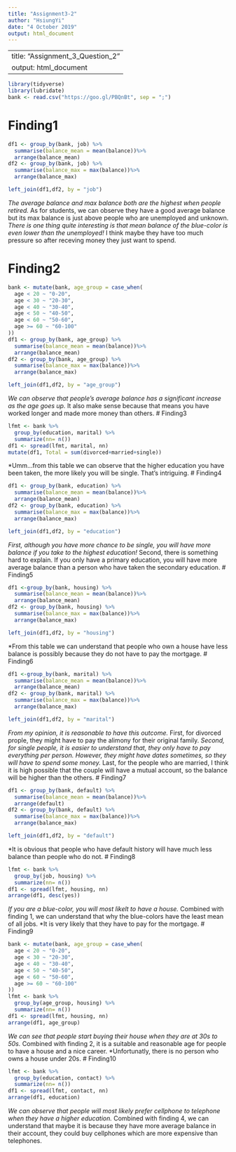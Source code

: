 ```yaml
---
title: "Assignment3-2"
author: "HsiungYi"
date: "4 October 2019"
output: html_document
---
```


---
title: "Assignment_3_Question_2"
output: html_document
---

```r
library(tidyverse)
library(lubridate)
bank <- read.csv("https://goo.gl/PBQnBt", sep = ";")
```

# Finding1
```R
df1 <- group_by(bank, job) %>% 
  summarise(balance_mean = mean(balance))%>%
  arrange(balance_mean)
df2 <- group_by(bank, job) %>% 
  summarise(balance_max = max(balance))%>%
  arrange(balance_max)

left_join(df1,df2, by = "job")
```
*The average balance and max balance both are the highest when people retired.
*As for students, we can observe they have a good average balance but its max balance is just above   people who are unemployed and unknown.
*There is one thing quite interesting is that mean balance of the blue-color is even lower than the unemployed!
*I think maybe they have too much pressure so after receving money they just want to spend.

# Finding2
```R
bank <- mutate(bank, age_group = case_when(
  age < 20 ~ "0-20",
  age < 30 ~ "20-30",
  age < 40 ~ "30-40",
  age < 50 ~ "40-50",
  age < 60 ~ "50-60",
  age >= 60 ~ "60-100"
))
df1 <- group_by(bank, age_group) %>% 
  summarise(balance_mean = mean(balance))%>%
  arrange(balance_mean)
df2 <- group_by(bank, age_group) %>% 
  summarise(balance_max = max(balance))%>%
  arrange(balance_max)

left_join(df1,df2, by = "age_group")
```
*We can observe that people's average balance has a significant increase as the age goes up.
*It also make sense because that means you have worked longer and made more money than others.
# Finding3
```R
lfmt <- bank %>%
  group_by(education, marital) %>%
  summarize(nn= n())
df1 <- spread(lfmt, marital, nn)
mutate(df1, Total = sum(divorced+married+single))

```
*Umm...from this table we can observe that the higher education you have been taken, the more likely you will be single. That's intriguing.
# Finding4
```R
df1 <- group_by(bank, education) %>% 
  summarise(balance_mean = mean(balance))%>%
  arrange(balance_mean)
df2 <- group_by(bank, education) %>% 
  summarise(balance_max = max(balance))%>%
  arrange(balance_max)

left_join(df1,df2, by = "education")
```
*First, although you have more chance to be single, you will have more balance if you take to the highest education!
*Second, there is something hard to explain. If you only have a primary education, you will have more average balance than a person who have taken the secondary education.
# Finding5
```R
df1 <-group_by(bank, housing) %>% 
  summarise(balance_mean = mean(balance))%>%
  arrange(balance_mean)
df2 <- group_by(bank, housing) %>% 
  summarise(balance_max = max(balance))%>%
  arrange(balance_max)

left_join(df1,df2, by = "housing")
```
*From this table we can understand that people who own a house have less balance is possibly because they do not have to pay the mortgage.
# Finding6
```R
df1 <-group_by(bank, marital) %>% 
  summarise(balance_mean = mean(balance))%>%
  arrange(balance_mean)
df2 <- group_by(bank, marital) %>% 
  summarise(balance_max = max(balance))%>%
  arrange(balance_max)

left_join(df1,df2, by = "marital")
```
*From my opinion, it is reasonable to have this outcome.
*First, for divorced prople, they might have to pay the alimony for their original family.
*Second, for single people, it is easier to understand that, they only have to pay everything per person. However, they might have dates sometimes, so they will have to spend some money.
*Last, for the people who are married, I think it is high possible that the couple will have a mutual account, so the balance will be higher than the others.
# Finding7
```R
df1 <- group_by(bank, default) %>% 
  summarise(balance_mean = mean(balance))%>%
  arrange(default)
df2 <- group_by(bank, default) %>% 
  summarise(balance_max = max(balance))%>%
  arrange(balance_max)

left_join(df1,df2, by = "default")
```
*It is obvious that people who have default history will have much less balance than people who do not. 
# Finding8
```R
lfmt <- bank %>%
  group_by(job, housing) %>%
  summarize(nn= n())
df1 <- spread(lfmt, housing, nn)
arrange(df1, desc(yes))

```
*If you are a blue-color, you will most likelt to have a house. 
*Combined with finding 1, we can understand that why the blue-colors have the least mean of all jobs.
*It is very likely that they have to pay for the mortgage.
# Finding9
```R
bank <- mutate(bank, age_group = case_when(
  age < 20 ~ "0-20",
  age < 30 ~ "20-30",
  age < 40 ~ "30-40",
  age < 50 ~ "40-50",
  age < 60 ~ "50-60",
  age >= 60 ~ "60-100"
))
lfmt <- bank %>%
  group_by(age_group, housing) %>%
  summarize(nn= n())
df1 <- spread(lfmt, housing, nn)
arrange(df1, age_group)
```
*We can see that people start buying their house when they are at 30s to 50s.
*Combined with finding 2, it is a suitable and reasonable age for people to have a house and a nice career.
*Unfortunatly, there is no person who owns a house under 20s.
# Finding10
```R
lfmt <- bank %>%
  group_by(education, contact) %>%
  summarize(nn= n())
df1 <- spread(lfmt, contact, nn)
arrange(df1, education)
```
*We can observe that people will most likely prefer cellphone to telephone when they have a higher education.
*Combined with finding 4, we can understand that maybe it is because they have more average balance in their account, they could buy cellphones which are more expensive than telephones.